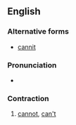 ==English==

===Alternative forms===
*[[cannit]]

===Pronunciation===
*{{a|Geordie}} {{IPA|/kænɛt/}}

===Contraction===
{{en-cont}}

# {{Geordie}} [[cannot]], [[can't]]